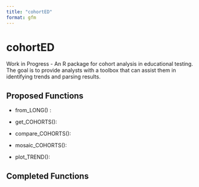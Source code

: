 ```yaml
---
title: "cohortED"
format: gfm
---
```


# cohortED

Work in Progress - An R package for cohort analysis in educational testing. The goal is to provide analysts with a toolbox that can assist them in identifying trends and parsing results.

## Proposed Functions

-   from_LONG() :

-   get_COHORTS():

-   compare_COHORTS():

-   mosaic_COHORTS():

-   plot_TREND():

## Completed Functions
